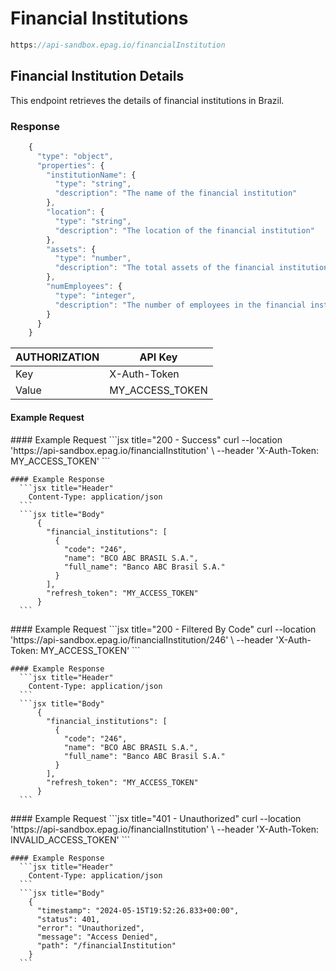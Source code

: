 
# Financial Institutions

```jsx
https://api-sandbox.epag.io/financialInstitution
```

## Financial Institution Details

This endpoint retrieves the details of financial institutions in Brazil.

### Response

```jsx
    {
      "type": "object",
      "properties": {
        "institutionName": {
          "type": "string",
          "description": "The name of the financial institution"
        },
        "location": {
          "type": "string",
          "description": "The location of the financial institution"
        },
        "assets": {
          "type": "number",
          "description": "The total assets of the financial institution"
        },
        "numEmployees": {
          "type": "integer",
          "description": "The number of employees in the financial institution"
        }
      }
    }
```

| AUTHORIZATION | API Key         | 
| ------------- | --------------- |
| Key           | X-Auth-Token    |
| Value         | MY_ACCESS_TOKEN |

#### Example Request

<Tabs>
  <TabItem value="success" label="200 - Success" default>
    #### Example Request
      ```jsx title="200 - Success"
          curl --location 'https://api-sandbox.epag.io/financialInstitution' \
          --header 'X-Auth-Token: MY_ACCESS_TOKEN'
      ```
    
    #### Example Response
      ```jsx title="Header"
        Content-Type: application/json
      ``` 
      ```jsx title="Body"
          {
            "financial_institutions": [
              {
                "code": "246",
                "name": "BCO ABC BRASIL S.A.",
                "full_name": "Banco ABC Brasil S.A."
              }
            ],
            "refresh_token": "MY_ACCESS_TOKEN"
          }
      ```      
  </TabItem>
    <TabItem value="filtered-by-code" label="200 - Filtered By Code" default>
    #### Example Request
      ```jsx title="200 - Filtered By Code"
        curl --location 'https://api-sandbox.epag.io/financialInstitution/246' \
        --header 'X-Auth-Token: MY_ACCESS_TOKEN'
      ```
    
    #### Example Response
      ```jsx title="Header"
        Content-Type: application/json
      ``` 
      ```jsx title="Body"
          {
            "financial_institutions": [
              {
                "code": "246",
                "name": "BCO ABC BRASIL S.A.",
                "full_name": "Banco ABC Brasil S.A."
              }
            ],
            "refresh_token": "MY_ACCESS_TOKEN"
          }
      ```      
  </TabItem>
  <TabItem value="unauthorized" label="401 - Unauthorized" default>
    #### Example Request
      ```jsx title="401 - Unauthorized"
          curl --location 'https://api-sandbox.epag.io/financialInstitution' \
          --header 'X-Auth-Token: INVALID_ACCESS_TOKEN'
      ```
    
    #### Example Response
      ```jsx title="Header"
        Content-Type: application/json
      ``` 
      ```jsx title="Body"
        {
          "timestamp": "2024-05-15T19:52:26.833+00:00",
          "status": 401,
          "error": "Unauthorized",
          "message": "Access Denied",
          "path": "/financialInstitution"
        }
      ```      
  </TabItem>
</Tabs>
